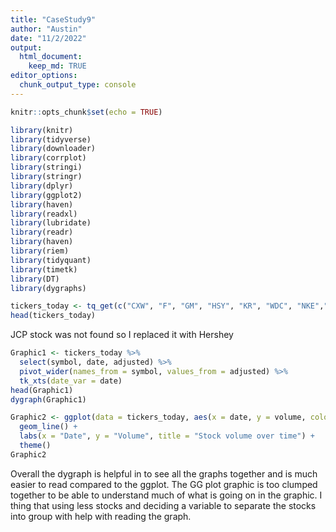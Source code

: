 ```yaml
---
title: "CaseStudy9"
author: "Austin"
date: "11/2/2022"
output: 
  html_document:
    keep_md: TRUE
editor_options: 
  chunk_output_type: console
---
```


```r
knitr::opts_chunk$set(echo = TRUE)
```

```r
library(knitr)
library(tidyverse)
library(downloader)
library(corrplot)
library(stringi)
library(stringr)
library(dplyr)
library(ggplot2)
library(haven)
library(readxl)
library(lubridate)
library(readr) 
library(haven)
library(riem)
library(tidyquant)
library(timetk)
library(DT) 
library(dygraphs)

```

```r
tickers_today <- tq_get(c("CXW", "F", "GM", "HSY", "KR", "WDC", "NKE","T", "WDAY", "WFC", "WMT"), get = "stock.prices", from = today()-years(5), to = today())
head(tickers_today)
```
JCP stock was not found so I replaced it with Hershey
```r
Graphic1 <- tickers_today %>% 
  select(symbol, date, adjusted) %>%
  pivot_wider(names_from = symbol, values_from = adjusted) %>%
  tk_xts(date_var = date) 
head(Graphic1)
dygraph(Graphic1)
```

```r
Graphic2 <- ggplot(data = tickers_today, aes(x = date, y = volume, color = symbol)) +
  geom_line() +
  labs(x = "Date", y = "Volume", title = "Stock volume over time") +
  theme()
Graphic2
```
Overall the dygraph is helpful in to see all the graphs together and is much easier to read compared to the ggplot. The GG plot graphic is too clumped together to be able to understand much of what is going on in the graphic. I thing that using less stocks and deciding a variable to separate the stocks into group with help with reading the graph.

